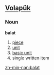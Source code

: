 ==[[Volapük]]==
===Noun===
'''balat'''
# [[piece]]
# [[unit]]
# [[basic unit]] 
# single written item

[[zh-min-nan:balat]]